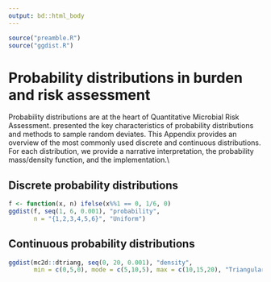 ```yaml
---
output: bd::html_body
---
```


```r
source("preamble.R")
source("ggdist.R")
```

# Probability distributions in burden and risk assessment {#dist}

Probability distributions are at the heart of Quantitative Microbial Risk Assessment. \ch{distributions} presented the key characteristics of probability distributions and methods to sample random deviates. This Appendix provides an overview of the most commonly used discrete and continuous distributions. For each distribution, we provide a narrative interpretation, the probability mass/density function, and the \RR implementation.\\


## Discrete probability distributions {#dist-discrete}

```r
f <- function(x, n) ifelse(x%%1 == 0, 1/6, 0)
ggdist(f, seq(1, 6, 0.001), "probability",
       n = "{1,2,3,4,5,6}", "Uniform")
```

## Continuous probability distributions {#dist-continuous}

```r
ggdist(mc2d::dtriang, seq(0, 20, 0.001), "density",
       min = c(0,5,0), mode = c(5,10,5), max = c(10,15,20), "Triangular")
```
